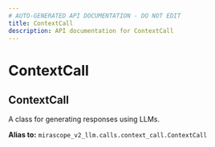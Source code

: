 ```yaml
---
# AUTO-GENERATED API DOCUMENTATION - DO NOT EDIT
title: ContextCall
description: API documentation for ContextCall
---
```


# ContextCall

## <ApiType type="Alias" path="calls/ContextCall" symbolName="ContextCall" /> ContextCall

A class for generating responses using LLMs.


**Alias to:** `mirascope_v2_llm.calls.context_call.ContextCall`
